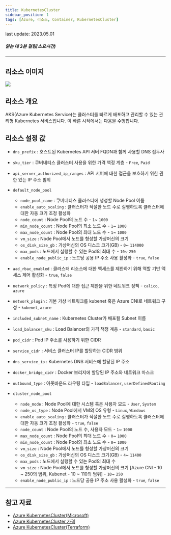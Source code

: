 ```yaml
---
title: KubernetesCluster
sidebar_position: 1
tags: [Azure, 리소스, Container, KubernetesCluster]
---
```



<span className="theme-doc-version-badge badge badge--secondary">
    last update: 2023.05.01
</span>

##### 읽는 데 3분 걸림(소요시간)

*****

## 리소스 이미지
<img src={icon} />

## 리소스 개요
AKS(Azure Kubernetes Service)는 클러스터를 빠르게 배포하고 관리할 수 있는 관리형 Kubernetes 서비스입니다. 이 빠른 시작에서는 다음을 수행합니다.




## 리소스 설정 값
- ```dns_prefix``` : 호스트된 Kubernetes API 서버 FQDN과 함께 사용할 DNS 접두사 

- ```sku_tier``` : 쿠버네티스 클러스터 사용을 위한 가격 책정 계층 - ```Free```, ```Paid```

- ```api_server_authorized_ip_ranges``` : API 서버에 대한 접근을 보호하기 위한 권한 있는 IP 주소 범위
   
- ```default_node_pool```
    + ```node_pool_name``` : 쿠버네티스 클러스터에 생성할 Node Pool 이름
    + ```enable_auto_scaling``` : 클러스터가 적절한 노드 수로 실행하도록 클러스터에 대한 자동 크기 조정 활성화
    + ```node_count``` : Node Pool의 노드 수 - ```1```~ ```1000```
    + ```min_node_count``` : Node Pool의 최소 노드 수 - ```1```~ ```1000```
    + ```max_node_count``` : Node Pool의 최대 노드 수 - ```1```~ ```1000```
    + ```vm_size``` : Node Pool에서 노드를 형성할 가상머신의 크기
    + ```os_disk_size_gb``` : 가상머신의 OS 디스크 크기(GB) - ```0```~ ```114000```
    + ```max_pods``` : 노드에서 실행할 수 있는 Pod의 최대 수 - ```10```~ ```250```
    + ```enable_node_public_ip``` : 노드당 공용 IP 주소 사용 활성화 - ```true```, ```false```


- ```aad_rbac_enabled``` : 클러스터 리소스에 대한 액세스를 제한하기 위해 역할 기반 액세스 제어 활성화 - ```true```, ```false```

- ```network_policy``` : 특정 Pod에 대한 접근 제한을 위한 네트워크 정책 - ```calico```, ```azure```

- ```network_plugin``` : 기본 가상 네트워크를 kubenet 혹은 Azure CNI로 네트워크 구성 - ```kubenet```, ```azure```

- ```included_subnet_name``` : Kubernetes Cluster가 배포될 Subnet 이름

- ```load_balancer_sku``` : Load Balancer의 가격 책정 계층  - ```standard```, ```basic```

- ```pod_cidr``` : Pod IP 주소를 사용하기 위한 CIDR

- ```service_cidr``` : 서비스 클러스터 IP를 할당하는 CIDR 범위

- ```dns_service_ip``` : Kubernetes DNS 서비스에 할당된 IP 주소

- ```docker_bridge_cidr``` : Docker 브리지에 할당된 IP 주소와 네트워크 마스크

- ```outbound_type``` : 아웃바운드 라우팅 타입 - ```loadBalancer```, ```userDefinedRouting```

- ```cluster_node_pool``` 
    + ```node_mode``` : Node Pool에 대한 시스템 혹은 사용자 모드 - ```User```, ```System```
    + ```node_os_type``` : Node Pool에서 VM의 OS 유형  - ```Linux```, ```Windows```
    + ```enable_auto_scaling``` : 클러스터가 적절한 노드 수로 실행하도록 클러스터에 대한 자동 크기 조정 활성화  - ```true```, ```false```
    + ```node_count``` : Node Pool의 노드 수, 사용자 모드  - ```1```~ ```1000```
    + ```max_node_count``` : Node Pool의 최대 노드 수  - ```0```~ ```1000```
    + ```min_node_count``` : Node Pool의 최소 노드 수  - ```0```~ ```1000```
    + ```vm_size``` : Node Pool에서 노드를 형성할 가상머신의 크기
    + ```os_disk_size_gb``` : 가상머신의 OS 디스크 크기(GB) - ```4```~ ```11400```
    + ```max_pods``` : 노드에서 실행할 수 있는 Pod의 최대 수
    + ```vm_size``` : Node Pool에서 노드를 형성할 가상머신의 크기 [Azure CNI - 10 ~ 250의 범위, Kubenet - 10 ~ 110의 범위] - ```10```~ ```250```
    + ```enable_node_public_ip``` : 노드당 공용 IP 주소 사용 활성화 - ```true```, ```false``` 







*****
## 참고 자료
- [Azure KubernetesCluster(Microsoft)](https://learn.microsoft.com/ko-kr/azure/aks/intro-kubernetes)
- [Azure KubernetesCluster 가격](https://azure.microsoft.com/en-us/pricing/details/kubernetes-service/) 
- [Azure KubernetesCluster(Terraform)](https://registry.terraform.io/providers/hashicorp/azurerm/latest/docs/resources/kubernetes_cluster)

